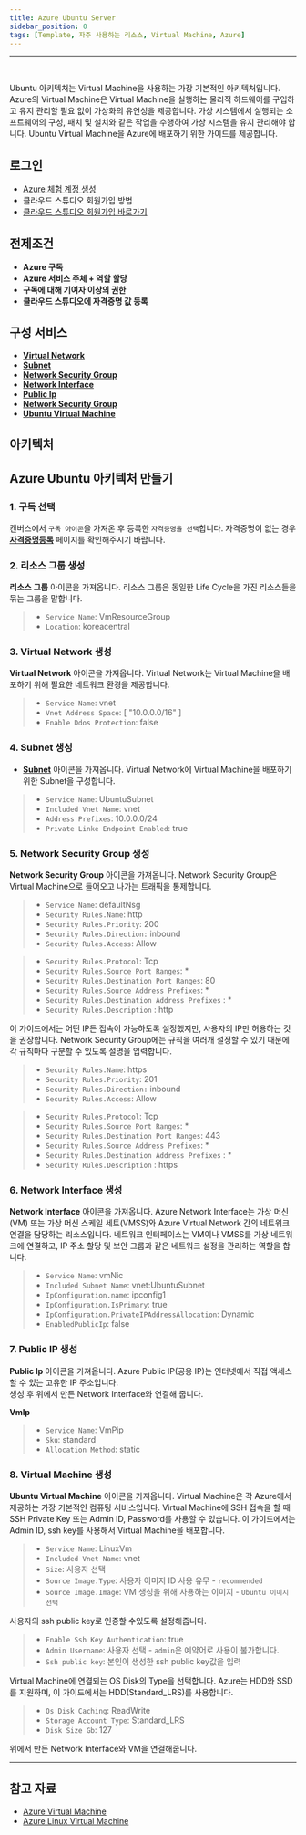 ```yaml
---
title: Azure Ubuntu Server
sidebar_position: 0
tags: [Template, 자주 사용하는 리소스, Virtual Machine, Azure]
---
```



<hr />
<br />

Ubuntu 아키텍처는 Virtual Machine을 사용하는 가장 기본적인 아키텍처입니다.
Azure의 Virtual Machine은 Virtual Machine을 실행하는 물리적 하드웨어를 구입하고 유지 관리할 필요 없이 가상화의 유연성을 제공합니다.
가상 시스템에서 실행되는 소프트웨어의 구성, 패치 및 설치와 같은 작업을 수행하여 가상 시스템을 유지 관리해야 합니다.
Ubuntu Virtual Machine을 Azure에 배포하기 위한 가이드를 제공합니다.

## 로그인

-   [Azure 체험 계정 생성](https://azure.microsoft.com/ko-kr/free/)
-   <Link to="/docs/start/sign-up">클라우드 스튜디오 회원가입 방법</Link>
-   [클라우드 스튜디오 회원가입 바로가기](https://cloudstudio.cloudraw.kr/signup)

## 전제조건

-   **Azure 구독**
-   **Azure 서비스 주체 + 역할 할당**
-   **구독에 대해 기여자 이상의 권한**
-   **클라우드 스튜디오에 자격증명 값 등록**

## 구성 서비스

-   [**Virtual Network**](https://docs.cstudio.app/docs/resource/azure/Network/VirtualNetwork)
-   [**Subnet**](https://docs.cstudio.app/docs/resource/azure/Network/Subnet)
-   [**Network Security Group**](https://docs.cstudio.app/docs/resource/azure/Network/NetworkSecurityGroup)
-   [**Network Interface**](https://docs.cstudio.app/docs/resource/azure/Network/NetworkInterface)
-   [**Public Ip**](https://docs.cstudio.app/docs/resource/azure/Network/PublicIp)
-   [**Network Security Group**](https://docs.cstudio.app/docs/resource/azure/Network/NetworkSecurityGroup)
-   [**Ubuntu Virtual Machine**](https://docs.cstudio.app/docs/resource/azure/Compute/UbuntuVirtualMachine)
    <br />

## 아키텍처

<caption caption="" src={azure14} />

## Azure Ubuntu 아키텍처 만들기

### 1. 구독 선택

캔버스에서 `구독 아이콘`을 가져온 후 등록한 `자격증명을 선택`합니다.
자격증명이 없는 경우 [**자격증명등록**](https://docs.cstudio.app/docs/credential/createCredential#azure-%ED%81%AC%EB%A0%88%EB%8D%B4%EC%85%9C-%EB%93%B1%EB%A1%9D%ED%95%98%EA%B8%B0) 페이지를 확인해주시기 바랍니다.

<caption caption="[그림.1] Azure Ubuntu 1" src={azure1} />

### 2. 리소스 그룹 생성

**리소스 그룹** 아이콘을 가져옵니다.
리소스 그룹은 동일한 Life Cycle을 가진 리소스들을 묶는 그룹을 말합니다.

> -   `Service Name`: VmResourceGroup
> -   `Location`: koreacentral

<caption caption="[그림.2] Azure Ubuntu 2" src={azure2} />

### 3. Virtual Network 생성

**Virtual Network** 아이콘을 가져옵니다.
Virtual Network는 Virtual Machine을 배포하기 위해 필요한 네트워크 환경을 제공합니다.

> -   `Service Name`: vnet
> -   `Vnet Address Space`: [ "10.0.0.0/16" ]
> -   `Enable Ddos Protection`: false

<caption caption="[그림.3] Azure Ubuntu 3" src={azure3} />

### 4. Subnet 생성

-   [**Subnet**](https://docs.cstudio.app/docs/resource/azure/Network/Subnet) 아이콘을 가져옵니다.
    Virtual Network에 Virtual Machine을 배포하기 위한 Subnet을 구성합니다.

> -   `Service Name`: UbuntuSubnet
> -   `Included Vnet Name`: vnet
> -   `Address Prefixes`: 10.0.0.0/24
> -   `Private Linke Endpoint Enabled`: true

<caption caption="[그림.4] Azure Ubuntu 4" src={azure4} />

### 5. Network Security Group 생성

**Network Security Group** 아이콘을 가져옵니다.
Network Security Group은 Virtual Machine으로 들어오고 나가는 트래픽을 통제합니다.

> -   `Service Name`: defaultNsg
> -   `Security Rules.Name`: http
> -   `Security Rules.Priority`: 200
> -   `Security Rules.Direction:` inbound
> -   `Security Rules.Access`: Allow

<caption caption="[그림.5] Azure Ubuntu 5" src={azure5} />

> -   `Security Rules.Protocol`: Tcp
> -   `Security Rules.Source Port Ranges`: \*
> -   `Security Rules.Destination Port Ranges`: 80
> -   `Security Rules.Source Address Prefixes`: \*
> -   `Security Rules.Destination Address Prefixes` : \*
> -   `Security Rules.Description` : http

<caption caption="[그림.6] Azure Ubuntu 6" src={azure6} />

이 가이드에서는 어떤 IP든 접속이 가능하도록 설정했지만, 사용자의 IP만 허용하는 것을 권장합니다.
Network Security Group에는 규칙을 여러개 설정할 수 있기 때문에 각 규칙마다 구분할 수 있도록 설명을 입력합니다.

> -   `Security Rules.Name`: https
> -   `Security Rules.Priority`: 201
> -   `Security Rules.Direction:` inbound
> -   `Security Rules.Access`: Allow

<caption caption="[그림.7] Azure Ubuntu 7" src={azure7} />

> -   `Security Rules.Protocol`: Tcp
> -   `Security Rules.Source Port Ranges`: \*
> -   `Security Rules.Destination Port Ranges`: 443
> -   `Security Rules.Source Address Prefixes`: \*
> -   `Security Rules.Destination Address Prefixes` : \*
> -   `Security Rules.Description` : https

<caption caption="[그림.8] Azure Ubuntu 8" src={azure8} />

### 6. Network Interface 생성

**Network Interface** 아이콘을 가져옵니다.
Azure Network Interface는 가상 머신(VM) 또는 가상 머신 스케일 세트(VMSS)와 Azure Virtual Network 간의 네트워크 연결을 담당하는 리소스입니다.
네트워크 인터페이스는 VM이나 VMSS를 가상 네트워크에 연결하고, IP 주소 할당 및 보안 그룹과 같은 네트워크 설정을 관리하는 역할을 합니다.

> -   `Service Name`: vmNic
> -   `Included Subnet Name`: vnet:UbuntuSubnet
> -   `IpConfiguration.name`: ipconfig1
> -   `IpConfiguration.IsPrimary`: true
> -   `IpConfiguration.PrivateIPAddressAllocation`: Dynamic
> -   `EnabledPublicIp`: false

<caption caption="[그림.9] Azure Load Balancer 9" src={azure9} />

### 7. Public IP 생성

**Public Ip** 아이콘을 가져옵니다.
Azure Public IP(공용 IP)는 인터넷에서 직접 액세스할 수 있는 고유한 IP 주소입니다.  
생성 후 위에서 만든 Network Interface와 연결해 줍니다.

**VmIp**

> -   `Service Name`: VmPip
> -   `Sku`: standard
> -   `Allocation Method`: static

<caption caption="[그림.10] Azure Load Balancer 10" src={azure10} />

### 8. Virtual Machine 생성

**Ubuntu Virtual Machine** 아이콘을 가져옵니다.
Virtual Machine은 각 Azure에서 제공하는 가장 기본적인 컴퓨팅 서비스입니다.
Virtual Machine에 SSH 접속을 할 때 SSH Private Key 또는 Admin ID, Password를 사용할 수 있습니다.
이 가이드에서는 Admin ID, ssh key를 사용해서 Virtual Machine을 배포합니다.

> -   `Service Name`: LinuxVm
> -   `Included Vnet Name`: vnet
> -   `Size`: 사용자 선택
> -   `Source Image.Type`: 사용자 이미지 ID 사용 유무 - `recommended`
> -   `Source Image.Image`: VM 생성을 위해 사용하는 이미지 - `Ubuntu 이미지 선택`

<caption caption="[그림.11] Azure Ubuntu 11" src={azure11} />

사용자의 ssh public key로 인증할 수있도록 설정해줍니다.

> -   `Enable Ssh Key Authentication`: true
> -   `Admin Username`: 사용자 선택 - `admin`은 예약어로 사용이 불가합니다.
> -   `Ssh public key`: 본인이 생성한 ssh public key값을 입력

Virtual Machine에 연결되는 OS Disk의 Type을 선택합니다.
Azure는 HDD와 SSD를 지원하며, 이 가이드에서는 HDD(Standard_LRS)를 사용합니다.

> -   `Os Disk Caching`: ReadWrite
> -   `Storage Account Type`: Standard_LRS
> -   `Disk Size Gb`: 127

위에서 만든 Network Interface와 VM을 연결해줍니다.

<caption caption="[그림.12] Azure Ubuntu 12" src={azure12} />
<caption caption="[그림.13] Azure Ubuntu 13" src={azure13} />

<hr />

## 참고 자료

-   [Azure Virtual Machine](https://docs.microsoft.com/ko-kr/azure/virtual-machines/)
-   [Azure Linux Virtual Machine](https://registry.terraform.io/providers/hashicorp/azurerm/latest/docs/resources/linux_virtual_machine)
